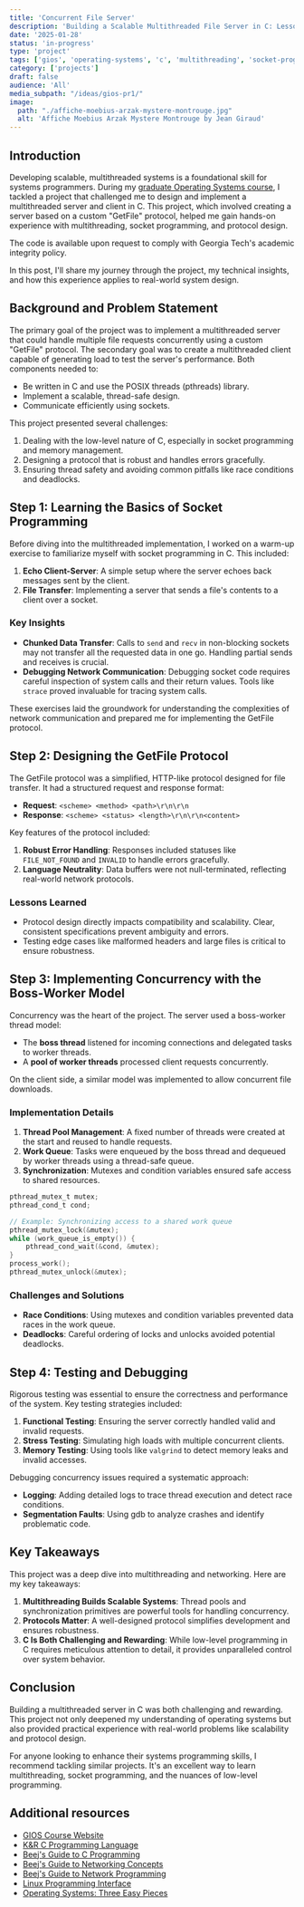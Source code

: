 ```yaml
---
title: 'Concurrent File Server'
description: 'Building a Scalable Multithreaded File Server in C: Lessons from a Graduate OS Course'
date: '2025-01-28'
status: 'in-progress'
type: 'project'
tags: ['gios', 'operating-systems', 'c', 'multithreading', 'socket-programming']
category: ['projects']
draft: false
audience: 'All'
media_subpath: "/ideas/gios-pr1/"
image:
  path: "./affiche-moebius-arzak-mystere-montrouge.jpg"
  alt: 'Affiche Moebius Arzak Mystere Montrouge by Jean Giraud'
---
```



## Introduction

Developing scalable, multithreaded systems is a foundational skill for systems programmers. During my [graduate Operating Systems course](https://omscs.gatech.edu/cs-6200-introduction-operating-systems), I tackled a project that challenged me to design and implement a multithreaded server and client in C. This project, which involved creating a server based on a custom "GetFile" protocol, helped me gain hands-on experience with multithreading, socket programming, and protocol design.

The code is available upon request to comply with Georgia Tech's academic integrity policy.

In this post, I'll share my journey through the project, my technical insights, and how this experience applies to real-world system design.

## Background and Problem Statement

The primary goal of the project was to implement a multithreaded server that could handle multiple file requests concurrently using a custom "GetFile" protocol. The secondary goal was to create a multithreaded client capable of generating load to test the server's performance. Both components needed to:

- Be written in C and use the POSIX threads (pthreads) library.
- Implement a scalable, thread-safe design.
- Communicate efficiently using sockets.

This project presented several challenges:

1. Dealing with the low-level nature of C, especially in socket programming and memory management.
2. Designing a protocol that is robust and handles errors gracefully.
3. Ensuring thread safety and avoiding common pitfalls like race conditions and deadlocks.

## Step 1: Learning the Basics of Socket Programming

Before diving into the multithreaded implementation, I worked on a warm-up exercise to familiarize myself with socket programming in C. This included:

1. **Echo Client-Server**: A simple setup where the server echoes back messages sent by the client.
2. **File Transfer**: Implementing a server that sends a file's contents to a client over a socket.

### Key Insights

- **Chunked Data Transfer**: Calls to `send` and `recv` in non-blocking sockets may not transfer all the requested data in one go. Handling partial sends and receives is crucial.
- **Debugging Network Communication**: Debugging socket code requires careful inspection of system calls and their return values. Tools like `strace` proved invaluable for tracing system calls.

These exercises laid the groundwork for understanding the complexities of network communication and prepared me for implementing the GetFile protocol.

## Step 2: Designing the GetFile Protocol

The GetFile protocol was a simplified, HTTP-like protocol designed for file transfer. It had a structured request and response format:

- **Request**: `<scheme> <method> <path>\r\n\r\n`
- **Response**: `<scheme> <status> <length>\r\n\r\n<content>`

Key features of the protocol included:

1. **Robust Error Handling**: Responses included statuses like `FILE_NOT_FOUND` and `INVALID` to handle errors gracefully.
2. **Language Neutrality**: Data buffers were not null-terminated, reflecting real-world network protocols.

### Lessons Learned

- Protocol design directly impacts compatibility and scalability. Clear, consistent specifications prevent ambiguity and errors.
- Testing edge cases like malformed headers and large files is critical to ensure robustness.

## Step 3: Implementing Concurrency with the Boss-Worker Model

Concurrency was the heart of the project. The server used a boss-worker thread model:

- The **boss thread** listened for incoming connections and delegated tasks to worker threads.
- A **pool of worker threads** processed client requests concurrently.

On the client side, a similar model was implemented to allow concurrent file downloads.

### Implementation Details

1. **Thread Pool Management**: A fixed number of threads were created at the start and reused to handle requests.
2. **Work Queue**: Tasks were enqueued by the boss thread and dequeued by worker threads using a thread-safe queue.
3. **Synchronization**: Mutexes and condition variables ensured safe access to shared resources.

```c
pthread_mutex_t mutex;
pthread_cond_t cond;

// Example: Synchronizing access to a shared work queue
pthread_mutex_lock(&mutex);
while (work_queue_is_empty()) {
    pthread_cond_wait(&cond, &mutex);
}
process_work();
pthread_mutex_unlock(&mutex);
```

### Challenges and Solutions

- **Race Conditions**: Using mutexes and condition variables prevented data races in the work queue.
- **Deadlocks**: Careful ordering of locks and unlocks avoided potential deadlocks.

## Step 4: Testing and Debugging

Rigorous testing was essential to ensure the correctness and performance of the system. Key testing strategies included:

1. **Functional Testing**: Ensuring the server correctly handled valid and invalid requests.
2. **Stress Testing**: Simulating high loads with multiple concurrent clients.
3. **Memory Testing**: Using tools like `valgrind` to detect memory leaks and invalid accesses.

Debugging concurrency issues required a systematic approach:

- **Logging**: Adding detailed logs to trace thread execution and detect race conditions.
- **Segmentation Faults**: Using gdb to analyze crashes and identify problematic code.

## Key Takeaways

This project was a deep dive into multithreading and networking. Here are my key takeaways:

1. **Multithreading Builds Scalable Systems**: Thread pools and synchronization primitives are powerful tools for handling concurrency.
2. **Protocols Matter**: A well-designed protocol simplifies development and ensures robustness.
3. **C Is Both Challenging and Rewarding**: While low-level programming in C requires meticulous attention to detail, it provides unparalleled control over system behavior.

## Conclusion

Building a multithreaded server in C was both challenging and rewarding. This project not only deepened my understanding of operating systems but also provided practical experience with real-world problems like scalability and protocol design.

For anyone looking to enhance their systems programming skills, I recommend tackling similar projects. It's an excellent way to learn multithreading, socket programming, and the nuances of low-level programming.

## Additional resources

- [GIOS Course Website](https://omscs.gatech.edu/cs-6200-introduction-operating-systems)
- [K&R C Programming Language](https://en.wikipedia.org/wiki/The_C_Programming_Language)
- [Beej's Guide to C Programming](https://beej.us/guide/bgc/)
- [Beej's Guide to Networking Concepts](https://beej.us/guide/bgnet0/)
- [Beej's Guide to Network Programming](https://beej.us/guide/bgnet/)
- [Linux Programming Interface](https://man7.org/tlpi/)
- [Operating Systems: Three Easy Pieces](https://pages.cs.wisc.edu/~remzi/OSTEP/)
